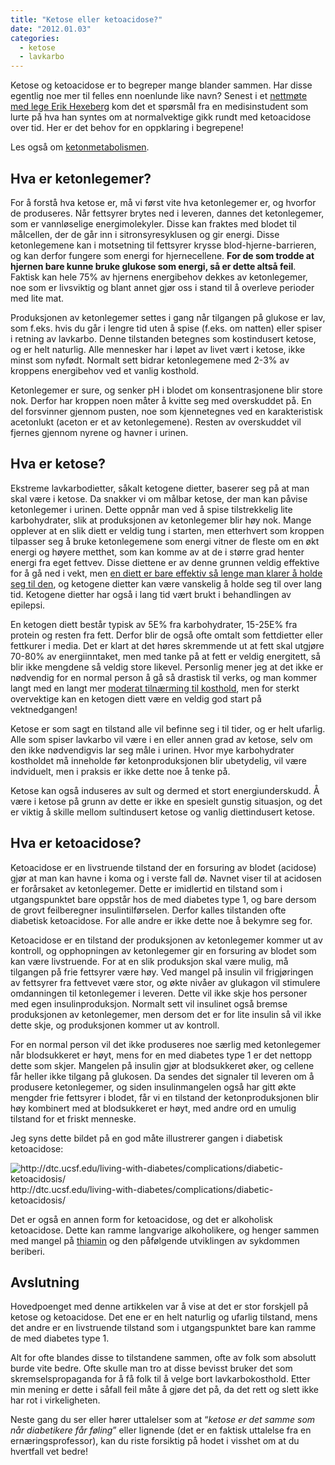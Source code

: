 ```yaml
---
title: "Ketose eller ketoacidose?"
date: "2012.01.03"
categories:
  - ketose
  - lavkarbo
---
```


Ketose og ketoacidose er to begreper mange blander sammen. Har disse egentlig noe mer til felles enn noenlunde like navn? Senest i et [nettmøte med lege Erik Hexeberg](http://tpn.vg.no/intervju/lege-erik-hexeberg-er-for-lavkarbo-send-ditt-spoersmaal-her/2616) kom det et spørsmål fra en medisinstudent som lurte på hva han syntes om at normalvektige gikk rundt med ketoacidose over tid. Her er det behov for en oppklaring i begrepene!

Les også om [ketonmetabolismen](brokenlink/ketonmetabolismen/).

## Hva er ketonlegemer?

For å forstå hva ketose er, må vi først vite hva ketonlegemer er, og hvorfor de produseres. Når fettsyrer brytes ned i leveren, dannes det ketonlegemer, som er vannløselige energimolekyler. Disse kan fraktes med blodet til målcellen, der de går inn i sitronsyresyklusen og gir energi. Disse ketonlegemene kan i motsetning til fettsyrer krysse blod-hjerne-barrieren, og kan derfor fungere som energi for hjernecellene. **For de som trodde at hjernen bare kunne bruke glukose som energi, så er dette altså feil**. Faktisk kan hele 75% av hjernens energibehov dekkes av ketonlegemer, noe som er livsviktig og blant annet gjør oss i stand til å overleve perioder med lite mat.

Produksjonen av ketonlegemer settes i gang når tilgangen på glukose er lav, som f.eks. hvis du går i lengre tid uten å spise (f.eks. om natten) eller spiser i retning av lavkarbo. Denne tilstanden betegnes som kostindusert ketose, og er helt naturlig. Alle mennesker har i løpet av livet vært i ketose, ikke minst som nyfødt. Normalt sett bidrar ketonlegemene med 2-3% av kroppens energibehov ved et vanlig kosthold.

Ketonlegemer er sure, og senker pH i blodet om konsentrasjonene blir store nok. Derfor har kroppen noen måter å kvitte seg med overskuddet på. En del forsvinner gjennom pusten, noe som kjennetegnes ved en karakteristisk acetonlukt (aceton er et av ketonlegemene). Resten av overskuddet vil fjernes gjennom nyrene og havner i urinen.

## Hva er ketose?

Ekstreme lavkarbodietter, såkalt ketogene dietter, baserer seg på at man skal være i ketose. Da snakker vi om målbar ketose, der man kan påvise ketonlegemer i urinen. Dette oppnår man ved å spise tilstrekkelig lite karbohydrater, slik at produksjonen av ketonlegemer blir høy nok. Mange opplever at en slik diett er veldig tung i starten, men etterhvert som kroppen tilpasser seg å bruke ketonlegemene som energi vitner de fleste om en økt energi og høyere metthet, som kan komme av at de i større grad henter energi fra eget fettvev. Disse diettene er av denne grunnen veldig effektive for å gå ned i vekt, men [en diett er bare effektiv så lenge man klarer å holde seg til den](brokenlink/diett-eller-livsstilsendring/), og ketogene dietter kan være vanskelig å holde seg til over lang tid. Ketogene dietter har også i lang tid vært brukt i behandlingen av epilepsi.

En ketogen diett består typisk av 5E% fra karbohydrater, 15-25E% fra protein og resten fra fett. Derfor blir de også ofte omtalt som fettdietter eller fettkurer i media. Det er klart at det høres skremmende ut at fett skal utgjøre 70-80% av energiinntaket, men med tanke på at fett er veldig energitett, så blir ikke mengdene så veldig store likevel. Personlig mener jeg at det ikke er nødvendig for en normal person å gå så drastisk til verks, og man kommer langt med en langt mer [moderat tilnærming til kosthold](brokenlink/en-enkel-innforing-i-lavkarbokosthold/), men for sterkt overvektige kan en ketogen diett være en veldig god start på vektnedgangen!

Ketose er som sagt en tilstand alle vil befinne seg i til tider, og er helt ufarlig. Alle som spiser lavkarbo vil være i en eller annen grad av ketose, selv om den ikke nødvendigvis lar seg måle i urinen. Hvor mye karbohydrater kostholdet må inneholde før ketonproduksjonen blir ubetydelig, vil være indviduelt, men i praksis er ikke dette noe å tenke på.

Ketose kan også induseres av sult og dermed et stort energiunderskudd. Å være i ketose på grunn av dette er ikke en spesielt gunstig situasjon, og det er viktig å skille mellom sultindusert ketose og vanlig diettindusert ketose.

## Hva er ketoacidose?

Ketoacidose er en livstruende tilstand der en forsuring av blodet (acidose) gjør at man kan havne i koma og i verste fall dø. Navnet viser til at acidosen er forårsaket av ketonlegemer. Dette er imidlertid en tilstand som i utgangspunktet bare oppstår hos de med diabetes type 1, og bare dersom de grovt feilberegner insulintilførselen. Derfor kalles tilstanden ofte diabetisk ketoacidose. For alle andre er ikke dette noe å bekymre seg for.

Ketoacidose er en tilstand der produksjonen av ketonlegemer kommer ut av kontroll, og opphopningen av ketonlegemer gir en forsuring av blodet som kan være livstruende. For at en slik produksjon skal være mulig, må tilgangen på frie fettsyrer være høy. Ved mangel på insulin vil frigjøringen av fettsyrer fra fettvevet være stor, og økte nivåer av glukagon vil stimulere omdanningen til ketonlegemer i leveren. Dette vil ikke skje hos personer med egen insulinproduksjon. Normalt sett vil insulinet også bremse produksjonen av ketonlegemer, men dersom det er for lite insulin så vil ikke dette skje, og produksjonen kommer ut av kontroll.

For en normal person vil det ikke produseres noe særlig med ketonlegemer når blodsukkeret er høyt, mens for en med diabetes type 1 er det nettopp dette som skjer. Mangelen på insulin gjør at blodsukkeret øker, og cellene får heller ikke tilgang på glukosen. Da sendes det signaler til leveren om å produsere ketonlegemer, og siden insulinmangelen også har gitt økte mengder frie fettsyrer i blodet, får vi en tilstand der ketonproduksjonen blir høy kombinert med at blodsukkeret er høyt, med andre ord en umulig tilstand for et friskt menneske.

Jeg syns dette bildet på en god måte illustrerer gangen i diabetisk ketoacidose:

![http://dtc.ucsf.edu/living-with-diabetes/complications/diabetic-ketoacidosis/](images/clipboard-1415643015.png)http://dtc.ucsf.edu/living-with-diabetes/complications/diabetic-ketoacidosis/

Det er også en annen form for ketoacidose, og det er alkoholisk ketoacidose. Dette kan ramme langvarige alkoholikere, og henger sammen med mangel på [thiamin](naeringsstoffer/thiamin.qmd) og den påfølgende utviklingen av sykdommen beriberi.

## Avslutning

Hovedpoenget med denne artikkelen var å vise at det er stor forskjell på ketose og ketoacidose. Det ene er en helt naturlig og ufarlig tilstand, mens det andre er en livstruende tilstand som i utgangspunktet bare kan ramme de med diabetes type 1.

Alt for ofte blandes disse to tilstandene sammen, ofte av folk som absolutt burde vite bedre. Ofte skulle man tro at disse bevisst bruker det som skremselspropaganda for å få folk til å velge bort lavkarbokosthold. Etter min mening er dette i såfall feil måte å gjøre det på, da det rett og slett ikke har rot i virkeligheten.

Neste gang du ser eller hører uttalelser som at "*ketose er det samme som når diabetikere får føling*" eller lignende (det er en faktisk uttalelse fra en ernæringsprofessor), kan du riste forsiktig på hodet i visshet om at du hvertfall vet bedre!

